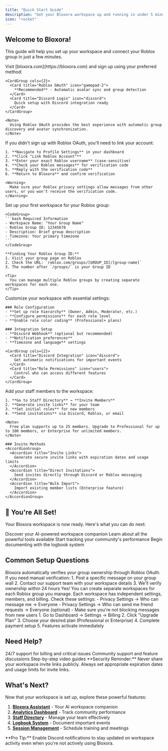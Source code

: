 ```yaml
---
title: "Quick Start Guide"
description: "Get your Bloxora workspace up and running in under 5 minutes with this comprehensive setup guide."
icon: "rocket"
---
```


## Welcome to Bloxora! 

This guide will help you set up your workspace and connect your Roblox group in just a few minutes.

<Steps>
  <Step title="Create Your Account">
    Visit [bloxora.com](https://bloxora.com) and sign up using your preferred method:
    
    <CardGroup cols={2}>
      <Card title="Roblox OAuth" icon="gamepad-2">
        **Recommended** - Automatic avatar sync and group detection
      </Card>
      <Card title="Discord Login" icon="discord">
        Quick setup with Discord integration ready
      </Card>
    </CardGroup>

    <Note>
      Using Roblox OAuth provides the best experience with automatic group discovery and avatar synchronization.
    </Note>
  </Step>

  <Step title="Link Your Roblox Account">
    If you didn't sign up with Roblox OAuth, you'll need to link your account:

    1. **Navigate to Profile Settings** in your dashboard
    2. **Click "Link Roblox Account"**
    3. **Enter your exact Roblox username** (case-sensitive)
    4. **Check your Roblox messages** for verification code
    5. **Reply with the verification code**
    6. **Return to Bloxora** and confirm verification

    <Warning>
      Make sure your Roblox privacy settings allow messages from other users, or you won't receive the verification code.
    </Warning>
  </Step>

  <Step title="Create Your Workspace">
    Set up your first workspace for your Roblox group:

    <CodeGroup>
    ```bash Required Information
    - Workspace Name: "Your Group Name"
    - Roblox Group ID: 12345678
    - Description: Brief group description
    - Timezone: Your primary timezone
    ```
    </CodeGroup>

    **Finding Your Roblox Group ID:**
    1. Visit your group page on Roblox
    2. Check the URL: `roblox.com/groups/[GROUP_ID]/[group-name]`
    3. The number after `/groups/` is your Group ID

    <Tip>
      You can manage multiple Roblox groups by creating separate workspaces for each one.
    </Tip>
  </Step>

  <Step title="Configure Basic Settings">
    Customize your workspace with essential settings:

    ### Role Configuration
    - **Set up role hierarchy** (Owner, Admin, Moderator, etc.)
    - **Configure permissions** for each role level
    - **Enable role color coding** (Professional+ plans)

    ### Integration Setup
    - **Discord Webhook** (optional but recommended)
    - **Notification preferences**
    - **Timezone and language** settings

    <CardGroup cols={2}>
      <Card title="Discord Integration" icon="discord">
        Get automatic notifications for important events
      </Card>
      <Card title="Role Permissions" icon="users">
        Control who can access different features
      </Card>
    </CardGroup>
  </Step>

  <Step title="Invite Your Team">
    Add your staff members to the workspace:

    1. **Go to Staff Directory** → **Invite Members**
    2. **Generate invite links** for your team
    3. **Set initial roles** for new members
    4. **Send invitations** via Discord, Roblox, or email

    <Note>
      Free plan supports up to 25 members. Upgrade to Professional for up to 100 members, or Enterprise for unlimited members.
    </Note>

    ### Invite Methods
    <AccordionGroup>
      <Accordion title="Invite Links">
        Generate secure invite links with expiration dates and usage limits
      </Accordion>
      <Accordion title="Direct Invitations">
        Send invites directly through Discord or Roblox messaging
      </Accordion>
      <Accordion title="Bulk Import">
        Import existing member lists (Enterprise feature)
      </Accordion>
    </AccordionGroup>
  </Step>
</Steps>

## 🎉 You're All Set!

Your Bloxora workspace is now ready. Here's what you can do next:

<CardGroup cols={2}>
  <Card
    title="Meet Bloxora Assistant"
    icon="robot"
    href="/assistant/getting-started"
  >
    Discover your AI-powered workspace companion
  </Card>
  <Card
    title="Explore Features"
    icon="sparkles"
    href="/features/overview"
  >
    Learn about all the powerful tools available
  </Card>
  <Card
    title="Set Up Analytics"
    icon="chart-bar"
    href="/features/analytics"
  >
    Start tracking your community's performance
  </Card>
  <Card
    title="Create Your First Entry"
    icon="book-open"
    href="/features/logbook"
  >
    Begin documenting with the logbook system
  </Card>
</CardGroup>

## Common Setup Questions

<AccordionGroup>
  <Accordion title="How do I verify group ownership?">
    Bloxora automatically verifies your group ownership through Roblox OAuth. If you need manual verification:
    1. Post a specific message on your group wall
    2. Contact our support team with your workspace details
    3. We'll verify ownership within 24 hours
  </Accordion>

  <Accordion title="Can I manage multiple groups?">
    Yes! You can create separate workspaces for each Roblox group you manage. Each workspace has independent settings, members, and billing.
  </Accordion>

  <Accordion title="What if I can't receive Roblox messages?">
    Check these settings:
    - Privacy Settings → Who can message me → Everyone
    - Privacy Settings → Who can send me friend requests → Everyone (optional)
    - Make sure you're not blocking messages from new users
  </Accordion>

  <Accordion title="How do I upgrade my plan?">
    1. Go to Dashboard → Settings → Billing
    2. Click "Upgrade Plan"
    3. Choose your desired plan (Professional or Enterprise)
    4. Complete payment setup
    5. Features activate immediately
  </Accordion>
</AccordionGroup>

## Need Help?

<CardGroup cols={3}>
  <Card
    title="Contact Support"
    icon="headset"
    href="/support/contact"
  >
    24/7 support for billing and critical issues
  </Card>
  <Card
    title="Join Discord"
    icon="discord"
    href="https://discord.gg/bloxora"
  >
    Community support and feature discussions
  </Card>
  <Card
    title="Watch Tutorials"
    icon="play"
    href="https://youtube.com/bloxora"
  >
    Step-by-step video guides
  </Card>
</CardGroup>

<Warning>
  **Security Reminder:** Never share your workspace invite links publicly. Always set appropriate expiration dates and usage limits for invite links.
</Warning>

## What's Next?

Now that your workspace is set up, explore these powerful features:

1. **[Bloxora Assistant](/assistant/overview)** - Your AI workspace companion
2. **[Analytics Dashboard](/features/analytics)** - Track community performance  
3. **[Staff Directory](/features/staff-directory)** - Manage your team effectively
4. **[Logbook System](/features/logbook)** - Document important events
5. **[Session Management](/features/sessions)** - Schedule training and meetings

<Tip>
  **Pro Tip:** Enable Discord notifications to stay updated on workspace activity even when you're not actively using Bloxora.
</Tip>
